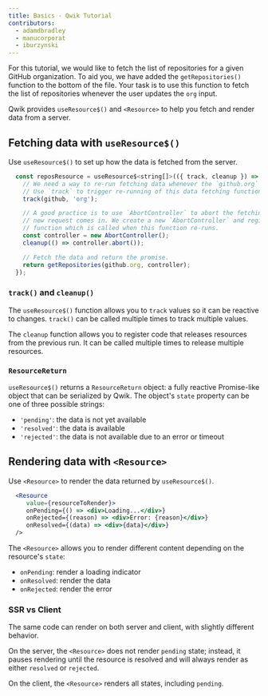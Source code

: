 ```yaml
---
title: Basics - Qwik Tutorial
contributors:
  - adamdbradley
  - manucorporat
  - iburzynski
---
```


For this tutorial, we would like to fetch the list of repositories for a given GitHub organization. To aid you, we have added the `getRepositories()` function to the bottom of the file. Your task is to use this function to fetch the list of repositories whenever the user updates the `org` input.

Qwik provides `useResource$()` and `<Resource>` to help you fetch and render data from a server. 

## Fetching data with `useResource$()`

Use `useResource$()` to set up how the data is fetched from the server.

```jsx
  const reposResource = useResource$<string[]>(({ track, cleanup }) => {
    // We need a way to re-run fetching data whenever the `github.org` changes.
    // Use `track` to trigger re-running of this data fetching function.
    track(github, 'org');

    // A good practice is to use `AbortController` to abort the fetching of data if a
    // new request comes in. We create a new `AbortController` and register a `cleanup`
    // function which is called when this function re-runs.
    const controller = new AbortController();
    cleanup(() => controller.abort());

    // Fetch the data and return the promise.
    return getRepositories(github.org, controller);
  });
```
### `track()` and `cleanup()`
The `useResource$()` function allows you to `track` values so it can be reactive to changes. `track()` can be called multiple times to track multiple values.

The `cleanup` function allows you to register code that releases resources from the previous run. It can be called multiple times to release multiple resources.

### `ResourceReturn`
`useResource$()` returns a `ResourceReturn` object: a fully reactive Promise-like object that can be serialized by Qwik. The object's `state` property can be one of three possible strings:

- `'pending'`: the data is not yet available
- `'resolved'`: the data is available
- `'rejected'`: the data is not available due to an error or timeout

## Rendering data with `<Resource>`

Use `<Resource>` to render the data returned by `useResource$()`. 

```jsx
  <Resource
     value={resourceToRender}>
     onPending={() => <div>Loading...</div>}
     onRejected={(reason) => <div>Error: {reason}</div>}
     onResolved={(data) => <div>{data}</div>}
  />
```

The `<Resource>` allows you to render different content depending on the resource's `state`:
- `onPending`: render a loading indicator
- `onResolved`: render the data
- `onRejected`: render the error

### SSR vs Client

The same code can render on both server and client, with slightly different behavior.

On the server, the `<Resource>` does not render `pending` state; instead, it pauses rendering until the resource is resolved and will always render as either `resolved` or `rejected`. 

On the client, the `<Resource>` renders all states, including `pending`.
